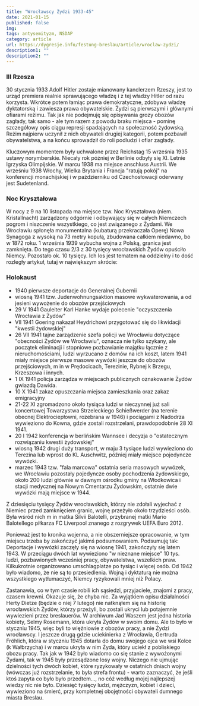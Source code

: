 ```yaml
---
title: "Wrocławscy Żydzi 1933-45"
date: 2021-01-15
published: false
img: 
tags: antysemityzm, NSDAP
category: article
url: https://dygresje.info/festung-breslau/article/wroclaw-zydzi/
description1: ""
description2: ""
---
```


### III Rzesza

30 stycznia 1933 Adolf Hitler zostaje mianowany kanclerzem Rzeszy, jest to urząd premiera realnie sprawującego władzę i z tej władzy Hitler od razu korzysta. Wkrótce potem łamiąc prawa demokratyczne, zdobywa władzę dyktatorską i zawiesza prawa obywatelskie. Żydzi są pierwszymi i głównymi ofiarami reżimu. Tak jak nie podejmuję się opisywania grozy obozów zagłady, tak samo - ale tym razem z powodu braku miejsca - pominę szczegółowy opis ciągu represji spadających na społeczność żydowską. Reżim najpierw uczynił z nich obywateli drugiej kategorii, potem pozbawił obywatelstwa, a na końcu sprowadził do roli podludzi i ofiar zagłady.

Kluczowym momentem były uchwalone przez Reichstag 15 września 1935 ustawy norymberskie. Niecały rok później w Berlinie odbyły się XI. Letnie Igrzyska Olimpijskie. W marcu 1938 ma miejsce anschluss Austrii. We wrześniu 1938 Włochy, Wielka Brytania i Francja "ratują pokój" na konferencji monachijskiej i w październiku od Czechosłowacji oderwany jest Sudetenland.

### Noc Kryształowa

W nocy z 9 na 10 listopada ma miejsce tzw. Noc Kryształowa (niem. Kristallnacht) zarządzony odgórnie i odbywający się w całych Niemczech pogrom i niszczenie wszystkiego, co jest związanego z Żydami. We Wrocławiu spłonęła monumentalna (kubaturą przekraczała Operę) Nowa Synagoga z wysoką na 73 metry kopułą, zbudowana całkiem niedawno, bo w 1872 roku. 1 września 1939 wybucha wojna z Polską, granica jest zamknięta. Do tego czasu 2/3 z 30 tysięcy wrocławskich Żydów opuściło Niemcy. Pozostało ok. 10 tysięcy. Ich los jest tematem na oddzielny i to dość rozległy artykuł, tutaj w największym skrócie:

### Holokaust

- 1940 pierwsze deportacje do Generalnej Gubernii
- wiosną 1941 tzw. Judenwohnungsaktion masowe wykwaterowania, a od jesieni wywożenie do obozów przejściowych
- 29 V 1941 Gauleiter Karl Hanke wydaje polecenie "oczyszczenia Wrocławia z Żydów"
- VII 1941 Goering nakazał Heydrichowi przygotować się do likwidacji "kwestii żydowskiej"
- 26 VII 1941 tajne zarządzenie szefa policji we Wrocławiu dotyczące "obecności Żydów we Wrocławiu", oznacza nie tylko szykany, ale początek eliminacji i stopniowe pozbawianie majątku łącznie z nieruchomościami, ludzi wyrzucano z domów na ich koszt, latem 1941 miały miejsce pierwsze masowe wywózki jeszcze do obozów przejściowych, m in w Prędocicach, Terezinie, Rybnej k Brzegu, Krzeszowa i innych.
- 1 IX 1941 policja zarządza w miejscach publicznych oznakowanie Żydów gwiazdą Dawida.
- 10 X 1941 zakaz opuszczania miejsca zamieszkania oraz zakaz emigracyjny
- 21-22 XI zgromadzono około tysiąca ludzi w nieczynnej już sali koncertowej Towarzystwa Strzeleckiego Schießwerder (na terenie obecnej Elektrociepłowni, rozebrana w 1946) i pociągami z Nadodrza wywieziono do Kowna, gdzie zostali rozstrzelani, prawdopodobnie 28 XI 1941.
- 20 I 1942 konferencja w berlińskim Wannsee i decyzja o "ostatecznym rozwiązaniu kwestii żydowskiej"
- wiosną 1942 drugi duży transport, w maju 3 tysiące ludzi wywieziono do Terezina lub wprost do KL Auschwitz, później miały miejsce pojedyncze wywózki.
- marzec 1943 tzw. "fala marcowa" ostatnia seria masowych wywózek, we Wrocławiu pozostały pojedyncze osoby pochodzenia żydowskiego, około 200 ludzi głównie w dawnym ośrodku gminy na Włodkowica i stacji medycznej na Nowym Cmentarzu Żydowskim, ostatnie dwie wywózki mają miejsce w 1944.

Z dziesięciu tysięcy Żydów wrocławskich, którzy nie zdołali wyjechać z Niemiec przed zamknięciem granic, wojnę przeżyło około trzydzieści osób. Była wśród nich m in matka Silvii Balotelli, przybranej matki Mario Balotellego piłkarza FC Liverpool znanego z rozgrywek UEFA Euro 2012.

Ponieważ jest to kronika wojenna, a nie obszerniejsze opracowanie, w tym miejscu trzeba by zakończyć jakimś podsumowaniem. Podsumuję tak: Deportacje i wywózki zaczęły się na wiosnę 1941, zakończyły się latem 1943. W przeciągu dwóch lat wywieziono "w nieznane miejsce" 10 tys. ludzi, pozbawionych wcześniej pracy, obywatelstwa, wszelkich praw. Kilkukrotnie organizowano umschlagplatze po tysiąc i więcej osób. Od 1942 było wiadomo, że nie są to przesiedlenia. Wojną i dyktaturą nie można wszystkiego wytłumaczyć, Niemcy ryzykowali mniej niż Polacy.

Zastanawia, co w tym czasie robili ich sąsiedzi, przyjaciele, znajomi z pracy, czasem krewni. Okazuje się, że chyba nic. Za wyjątkiem opisu działalności Herty Dietze (będzie o niej 7 lutego) nie natknąłem się na historię wrocławskich Żydów, którzy przeżyli, bo zostali ukryci lub potajemnie wywiezieni przez breslauerów. W archiwum Jad Waszem jest jedna historia kobiety, Selmy Rosemann, która ukryła Żydów w swoim domu. Ale to było w styczniu 1945, więc byli to więźniowie z obozów pracy, a nie Żydzi wrocławscy. I jeszcze drugą gdzie uciekinierka z Wrocławia, Gertruda Fröhlich, która w styczniu 1945 dotarła do domu swojego ojca we wsi Kolce (k Wałbrzycha) i w marcu ukryła w nim Żyda, który uciekł z pobliskiego obozu pracy. Tak jak w 1942 było wiadomo co się stanie z wywożonymi Żydami, tak w 1945 były przesądzone losy wojny. Niczego nie ujmując dzielności tych dwóch kobiet, które ryzykowały w ostatnich dniach wojny (wówczas już rozstrzelanie, to była strefa frontu) - warto zaznaczyć, że jeśli ktoś zapyta co było było przedtem..., no cóż według mojej najlepszej wiedzy nic nie było. Dziesięć tysięcy ludzi, mężczyzn, kobiet i dzieci, wywieziono na śmierć, przy kompletnej obojętności obywateli dumnego miasta Breslau.